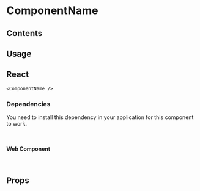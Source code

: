 
<Meta title="Components/ComponentName" />

# ComponentName

## Contents

## Usage

## React

```tsx
<ComponentName />
```

<Canvas of={RcComponents.Default} />

### Dependencies

You need to install this dependency in your application for this component to work.

```bash
npm i {package-name-here} --save
```

#### Web Component

```html
<rc-component-name />
```

<Canvas of={WebComponents.Default} sourceState="none" />

## Props
